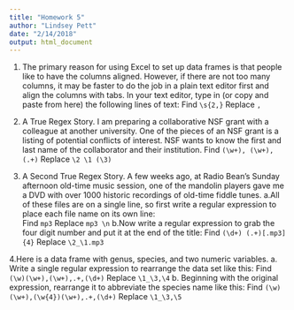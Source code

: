 ```yaml
---
title: "Homework 5"
author: "Lindsey Pett"
date: "2/14/2018"
output: html_document
---
```


1. The primary reason for using Excel to set up data frames is that people like to have the columns aligned. However, if there are not too many columns, it may be faster to do the job in a plain text editor first and align the columns with tabs. In your text editor, type in (or copy and paste from here) the following lines of text:
    Find `\s{2,}`
    Replace `,`

2. A True Regex Story. I am preparing a collaborative NSF grant with a colleague at another university. One of the pieces of an NSF grant is a listing of potential conflicts of interest. NSF wants to know the first and last name of the collaborator and their institution.
    Find `(\w+), (\w+), (.+)`
    Replace `\2 \1 (\3)`

3. A Second True Regex Story. A few weeks ago, at Radio Bean’s Sunday afternoon old-time music session, one of the mandolin players gave me a DVD with over 1000 historic recordings of old-time fiddle tunes.
a.All of these files are on a single line, so first write a regular expression to place each file name on its own line:   
    Find `mp3 `
    Replace `mp3 \n`
b.Now write a regular expression to grab the four digit number and put it at the end of the title:
    Find `(\d+) (.+)[.mp3]{4}`
    Replace `\2_\1.mp3`
    
4.Here is a data frame with genus, species, and two numeric variables.
a. Write a single regular expression to rearrange the data set like this:
    Find `(\w)(\w+),(\w+),.+,(\d+)`
    Replace `\1_\3,\4`
b. Beginning with the original expression, rearrange it to abbreviate the species name like this:
    Find `(\w)(\w+),(\w{4})(\w+),.+,(\d+)`
    Replace `\1_\3,\5`